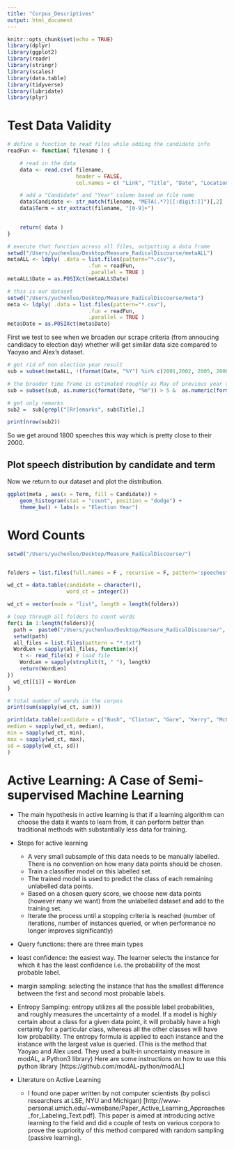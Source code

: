 ```yaml
---
title: "Corpus_Descriptives"
output: html_document
---
```


```r
knitr::opts_chunk$set(echo = TRUE)
library(dplyr)
library(ggplot2)
library(readr)
library(stringr)
library(scales)
library(data.table)
library(tidyverse)
library(lubridate)
library(plyr)
```

# Test Data Validity 

```r
# define a function to read files while adding the candidate info
readFun <- function( filename ) {

    # read in the data
    data <- read.csv( filename, 
                      header = FALSE, 
                      col.names = c( "Link", "Title", "Date", "Location" ) )

    # add a "Candidate" and "Year" column based on file name
    data$Candidate <- str_match(filename, "META(.*?)[[:digit:]]")[,2]
    data$Term = str_extract(filename, "[0-9]+")
    

    return( data )
}

# execute that function across all files, outputting a data frame
setwd("/Users/yuchenluo/Desktop/Measure_RadicalDiscourse/metaALL")
metaALL <- ldply( .data = list.files(pattern="*.csv"),
                          .fun = readFun,
                          .parallel = TRUE ) 
metaALL$Date = as.POSIXct(metaALL$Date)

# this is our dataset 
setwd("/Users/yuchenluo/Desktop/Measure_RadicalDiscourse/meta")
meta <- ldply( .data = list.files(pattern="*.csv"),
                          .fun = readFun,
                          .parallel = TRUE ) 
meta$Date = as.POSIXct(meta$Date)
```

First we test to see when we broaden our scrape criteria (from annoucing candidacy to election day) whether will get similar data size compared to Yaoyao and Alex's dataset. 
```r
# get rid of non election year result
sub = subset(metaALL, !(format(Date, "%Y") %in% c(2001,2002, 2005, 2006, 2009, 2010, 2013, 2014)))

# the broader time frame is estimated roughly as May of previous year to november in election year
sub = subset(sub, as.numeric(format(Date, "%m")) > 5 &  as.numeric(format(Date, "%m") < 11) & as.numeric(format(Date, "%Y")) > 1998 & as.numeric(format(Date, "%Y")) < 2017 )

# get only remarks 
sub2 =  sub[grepl("[Rr]emarks", sub$Title),]

print(nrow(sub2))

```
So we get around 1800 speeches this way which is pretty close to their 2000. 


## Plot speech distribution by candidate and term
Now we return to our dataset and plot the distribution. 
```r

ggplot(meta , aes(x = Term, fill = Candidate)) +
    geom_histogram(stat = "count", position = "dodge") +
    theme_bw() + labs(x = "Election Year")

```


# Word Counts
```r
setwd("/Users/yuchenluo/Desktop/Measure_RadicalDiscourse/")


folders = list.files(full.names = F , recursive = F, pattern='speeches*')

wd_ct = data.table(candidate = character(), 
                   word_ct = integer())

wd_ct = vector(mode = "list", length = length(folders))

# loop through all folders to count words 
for(i in 1:length(folders)){
  path =  paste0("/Users/yuchenluo/Desktop/Measure_RadicalDiscourse/", folders[i])
  setwd(path)
  all_files = list.files(pattern = "*.txt")
  WordLen = sapply(all_files, function(x){
    t <- read_file(x) # load file
    WordLen = sapply(strsplit(t, " "), length)
    return(WordLen)
})
  wd_ct[[i]] = WordLen
}

# total number of words in the corpus
print(sum(sapply(wd_ct, sum)))

print(data.table(candidate = c("Bush", "Clinton", "Gore", "Kerry", "McCain", "Obama", "Romney", "Trump"),
median = sapply(wd_ct, median),
min = sapply(wd_ct, min),
max = sapply(wd_ct, max),
sd = sapply(wd_ct, sd))
)
```


# Active Learning: A Case of Semi-supervised Machine Learning 


* The main hypothesis in active learning is that if a learning algorithm can choose the data it wants to learn from, it can perform better than traditional methods with substantially less data for training.
* Steps for active learning
  + A very small subsample of this data needs to be manually labelled. There is no convention on how many data points should be chosen.
  + Train a classifier model on this labelled set. 
  + The trained model is used to predict the class of each remaining unlabelled data points.
  + Based on a chosen query score, we choose new data points (however many we want) from the unlabelled dataset and add to the training set. 
  + Iterate the process until a stopping criteria is reached (number of iterations, number of instances queried, or when performance no longer improves significantly)
* Query functions: there are three main types 
 + least confidence: the easiest way. The learner selects the instance for which it has the least confidence i.e. the probability of the most probable label.
 + margin sampling: selecting the instance that has the smallest difference between the first and second most probable labels. 
 + Entropy Sampling: entropy utilizes all the possible label probabilities, and roughly measures the uncertainty of a model.  If a model is highly certain about a class for a given data point, it will probably have a high certainty for a particular class, whereas all the other classes will have low probability. The entropy formula is applied to each instance and the instance with the largest value is queried. (This is the method that Yaoyao and Alex used. They used a built-in uncertainty measure in modAL, a Python3 library) Here are some instructions on how to use this python library [https://github.com/modAL-python/modAL]

* Literature on Active Learning
  + I found one paper written by not computer scientists (by polisci researchers at LSE, NYU and Michigan)
  [http://www-personal.umich.edu/~wmebane/Paper_Active_Learning_Approaches_for_Labeling_Text.pdf]. This paper is aimed at introducing active learning to the field and did a couple of tests on various corpora to prove the supriority of this method compared with random sampling (passive learning). 





